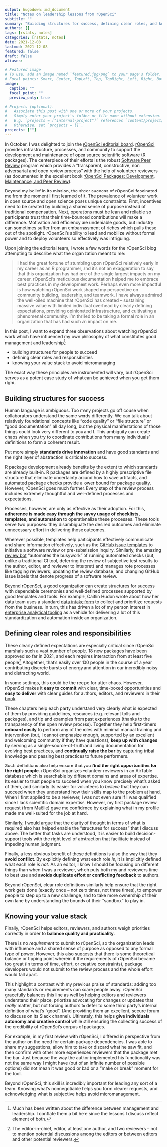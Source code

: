 ```yaml
---
output: hugodown::md_document
title: "Notes on leadership lessons from rOpenSci"
subtitle: ""
summary: "Building structures for success, defining clear roles, and knowing your priorities"
authors: []
tags: [rstats, notes]
categories: [rstats, notes]
date: 2021-12-08
lastmod: 2021-12-08
featured: false
draft: false
aliases:

# Featured image
# To use, add an image named `featured.jpg/png` to your page's folder.
# Focal points: Smart, Center, TopLeft, Top, TopRight, Left, Right, BottomLeft, Bottom, BottomRight.
image:
  caption: ""
  focal_point: ""
  preview_only: true

# Projects (optional).
#   Associate this post with one or more of your projects.
#   Simply enter your project's folder or file name without extension.
#   E.g. `projects = ["internal-project"]` references `content/project/deep-learning/index.md`.
#   Otherwise, set `projects = []`.
projects: [""]
---
```


In October, I was delighted to join the [rOpenSci editorial board](https://ropensci.org/blog/2021/10/12/editors2021/). [rOpenSci](https://ropensci.org/about/) provides infrastructure, processes, and community to support the development and maintenance of open source scientific software (R packages). The centerpiece of their efforts is the robust [Software Peer Review](https://ropensci.org/software-review/) program which provides a "transparent, constructive, non adversarial and open review process" with the help of volunteer reviewers (as documented in the excellent book [rOpenSci Packages: Development, Maintenance, and Peer Review](https://devguide.ropensci.org/)). 

Beyond my belief in its mission, the sheer success of rOpenSci fascinated me from the moment I first learned of it. The prevalence of volunteer work in open source and open science poses unique constraints. First, incentives need to be created by building a shared sense of purpose instead of traditional compensation. Next, operations must be lean and reliable so participants trust that their time-bounded contributions will make a difference. Motivation and efficiency are undeniable goods, but industry can sometimes suffer from an embarrassment of riches which pulls these out of the spotlight. rOpenSci's ability to lead and mobilize without formal power and to deploy volunteers so effectively was intriguing. 

Upon joining the editorial team, I wrote a few words for the rOpenSci blog attempting to describe what the organization meant to me:

> I had the great fortune of stumbling upon rOpenSci relatively early in my career as an R programmer, and it’s not an exaggeration to say that this organization has had one of the single largest impacts on my career. rOpenSci’s meticulous documentation helped me to embrace best practices in my development work. Perhaps even more impactful is how watching rOpenSci work shaped my perspective on community building, leadership, and teamwork. I have always admired the well-oiled machine that rOpenSci has created – sustaining massive value with limited individual overhead by clearly defining expectations, providing opinionated infrastructure, and cultivating a phenomenal community. I’m thrilled to be taking a formal role in an organization that has had such an impact on me.

In this post, I want to expand three observations about watching rOpenSci work which have influenced my own philosophy of what constitutes good management and leadership^[Much has been written about the difference between management and leadership. I conflate them a bit here since the lessons I discuss reflect element of both.]:

- building structures for people to succeed 
- defining clear roles and responsibilities
- knowing your value stack to avoid micromanaging

The exact way these principles are instrumented will vary, but rOpenSci serves as a potent case study of what can be achieved when you get them right. 

## Building structures for success

Human language is ambiguous. Too many projects go off couse when collaborators understand the same words differently. We can talk about relatively foundational concepts like "code quality" or "file structure" or "good documentation" all day long, but the physical manifestations of those things could look very different to you and I. This ambiguity can create chaos when you try to coordinate contributions from many individuals' definitions to form a coherent result. 

Put more simply **standards drive innovation** and have good standards and the right layer of abstraction is critical to success. 

R package development already benefits by the extent to which standards are already built-in. R packages are defined by a highly prescriptive file structure that eliminate uncertainty around how to save artifacts, and automated package checks provide a lower bound for package quality. However, rOpenSci goes much further. Every step of the review process includes extremely thoughtful and well-defined processes and expectations. 

Processes, however, are only as effective as their adoption. For this, **adherence is made easy through the savvy usage of checklists, templates, and automation** to operationalize these processes. These tools serve two purposes: they disambiguate the desired outcomes and eliminate unnecessary effort in delivering those outcomes.

Wherever possible, templates help participants effectively communicate and share information effectively, such as the [GitHub issue templates](https://github.com/ropensci/software-review/issues/new/choose) to initiative a software review or pre-submission inquiry. Similarly, the amazing [review bot](https://ropensci.org/commcalls/dec2021-automation/) "automates the busywork" of running automated checks (but, unlike a traditional CI tool, deferring the review of subjective test results to the author, editor, and reviewer to interpret) and manages rote processes like tagging reviewers, updating the review database, and changing GitHub issue labels that denote progress of a software review.

Beyond rOpenSci, a good organization can create structures for success with dependable ceremonies and well-defined processes supported by good templates and tools. For example, Caitlin Hudon wrote about how her data team uses a standard [data intake form](https://caitlinhudon.com/2020/09/16/data-intake-form/) to collect and prioritize requests from the business. In turn, this has driven a lot of my person interest in [enterprise analytical tooling](https://emilyriederer.netlify.app/post/team-of-packages/) as a vehicle for delivering a lot of this standardization and automation inside an organization. 

## Defining clear roles and responsibilities

These clearly defined expectations are especially critical since rOpenSci marshals such a vast number of people. 18 new packages have been approved so far in 2021, and each requires interaction from at least five people^[The editor-in-chief, editor, at least one author, and two reviewers -- not to mention potential discussions among the editors or between editors and other potential reviewers.] Altogether, that's easily over 100 people in the course of a year contributing discrete bursts of energy and attention in our incredibly noisy and distracting world. 

In some settings, this could be the recipe for utter chaos. However, rOpenSci makes it **easy to commit** with clear, time-boxed opportunities and **easy to deliver** with clear guides for authors, editors, and reviewers in their [book](https://devguide.ropensci.org/index.html). 

These chapters help each party understand very clearly what is expected of them by providing guidelines, resources (e.g. relevant tolls and packages), and tip and examples from past experiences (thanks to the transparency of the open review process). Together they help first-timers **onboard easily** to perform any of the roles with minimal manual training and intervention (but, I cannot emphasize enough, supported by an excellent and welcoming community if they have questions), **keep up with changes** by serving as a single-source-of-truth and living documentation for evolving best practices, and **continually raise the bar** by capturing tribal knowledge and passing best practices to future performers.

Such definitions also help ensure that you **find the right opportunities for the right people**. rOpenSci organizes volunteer reviewers in an AirTable database which is searchable by different domains and areas of expertise. Its easier to trust people to succeed when you know precisely what's asked of them, and similarly its easier for volunteers to *believe* that they can succeed when they understand how their skills map to the problem at hand. When I first applied to be a reviewer, I was not even sure if I was qualified since I lack scientific domain expertise. However, my first package review request (from Maëlle) gave me confidence by explaining what in my profile made me well-suited for the job at hand. 

Similarly, I would argue that the clarity of thought in terms of what is required also has helped enable the "structures for success" that I discuss above. The better that tasks are understood, it is easier to build decision-support tools with the right level of abstraction that facilitate instead of impeding human judgment.

Finally, a less obvious benefit of these definitions is also the way that they **avoid conflict**. By explicitly defining what each role *is*, it is implicitly defined what each role *is not*. As an editor, I know I should be focusing on different things than when I was a reviewer, which puts both my and reviewers time to best use and **avoids duplicate effort or conflicting feedback** to authors. 

Beyond rOpenSci, clear role definitions similarly help ensure that the right work gets done (exactly once -- not zero times, not three times), to empower people to step up to a new challenge, and to take more ownership of their own lane by understanding the bounds of their "sandbox" to play in.

## Knowing your value stack

Finally, rOpenSci helps editors, reviewers, and authors weigh priorities correctly in order to **balance quality and practicality**.

There is no *requirement* to submit to rOpenSci, so the organization leads with influence and a shared sense of purpose as opposed to any formal type of power. However, this also suggests that there is some theoretical balance or tipping point wherein if the requirements of rOpenSci became too great (in terms of time, effort, or creative constraints), package developers would not submit to the review process and the whole effort would fall apart. 

This highlight a contrast with my previous praise of standards: adding too many standards or requirements can scare people away. rOpenSci gracefully balances this line as well by helping editors and reviewers understand their place, priortize advocating for changes or updates that *really* matter, but not forcing authors to defer to some third party's internal definition of what's "good". (And providing them an excellent, secure forum to discuss on its Slack channel). Ultimately, this helps **give individuals autonomy and creative control** while still ensuring the collecting success of the credibility of rOpenSci's corpus of packages.

For example, in my first review with rOpenSci, I differed in perspective from the author on the need for certain package dependencies. I was able to share my suggestions, allow him to take or discard what he saw fit, and then confirm with other more experiences reviewers that the package met the bar. Just because the way the author implemented his functionality was not the same way I might have (out of an infinite number of possible options) did not mean it was good or bad or a "make or break" moment for the tool. 

Beyond rOpenSci, this skill is incredibly important for leading any sort of a team. Knowing what's nonnegotiable helps you form clearer requests, and acknowledging what is subjective helps avoid micromanagement. 

